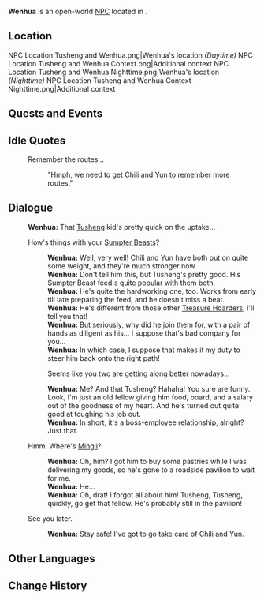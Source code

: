 {{Meta
<!-- Remove this template after adding the missing info -->
|missing_NPC_profile  = yes
}}
{{Character Infobox
|type             = Open-World NPC
|image            = NPC Wenhua.png
|realname         = <!-- Optional, if different from in-game name -->
|deceased         = <!-- Past (for deceased prior to events of the game) or free response -->
|region           = Liyue
|location         = Liyue
|affiliation      = 
|title            = 

|ancestry         = <!-- Clan/family -->
|father           = 
|mother           = 
|spouse           = 
|sibling          = 
|child            = 
|relative         = 

|voiceEN          = 
|voiceCN          = 
|voiceJP          = 
|voiceKR          = 
|dialoguereward   = 
}}
'''Wenhua''' is an open-world [[NPC]] located in {{Location|Chenyu Vale: Upper Vale}}.
<!-- Following a certain dialogue branch for the first time gives the player AMOUNT_AS_WORD [[Item]]. -->

==Location==
<gallery>
NPC Location Tusheng and Wenhua.png|Wenhua's location ''(Daytime)''
NPC Location Tusheng and Wenhua Context.png|Additional context
NPC Location Tusheng and Wenhua Nighttime.png|Wenhua's location ''(Nighttime)''
NPC Location Tusheng and Wenhua Context Nighttime.png|Additional context
</gallery>
<!--
==Profile==
Detailed story/lore information goes here.
''(To be added.)''

===Appearance===
Keep appearance section short and concise. Limit to 2 paragraphs with 3-4 sentences each.
''(To be added.)''
-->

==Quests and Events==
{{Quests and Events}}

==Idle Quotes==
{{Dialogue Start}}
: {{DIcon|Idle}} Remember the routes...
:: {{A|VO Wenhua 01.ogg}} "Hmph, we need to get [[Chili Pepper|Chili]] and [[Yunyun|Yun]] to remember more routes."
{{Dialogue End}}

==Dialogue==
{{Dialogue Start}}
:'''Wenhua:''' That [[Tusheng]] kid's pretty quick on the uptake...
:{{DIcon}} How's things with your [[Shaggy Sumpter Beast|Sumpter Beasts]]?
::'''Wenhua:''' Well, very well! Chili and Yun have both put on quite some weight, and they're much stronger now.
::'''Wenhua:''' Don't tell him this, but Tusheng's pretty good. His Sumpter Beast feed's quite popular with them both.
::'''Wenhua:''' He's quite the hardworking one, too. Works from early till late preparing the feed, and he doesn't miss a beat.
::'''Wenhua:''' He's different from those other [[Treasure Hoarders]], I'll tell you that!
::'''Wenhua:''' But seriously, why did he join them for, with a pair of hands as diligent as his... I suppose that's bad company for you...
::'''Wenhua:''' In which case, I suppose that makes it my duty to steer him back onto the right path!
::{{DIcon}} Seems like you two are getting along better nowadays...
::'''Wenhua:''' Me? And that Tusheng? Hahaha! You sure are funny. Look, I'm just an old fellow giving him food, board, and a salary out of the goodness of my heart. And he's turned out quite good at toughing his job out.
::'''Wenhua:''' In short, it's a boss-employee relationship, alright? Just that.
:{{DIcon}} Hmm. Where's [[Mingli]]?
::'''Wenhua:''' Oh, him? I got him to buy some pastries while I was delivering my goods, so he's gone to a roadside pavilion to wait for me.
::'''Wenhua:''' He...
::'''Wenhua:''' Oh, drat! I forgot all about him! Tusheng, Tusheng, quickly, go get that fellow. He's probably still in the pavilion!
:{{DIcon}} See you later.
::'''Wenhua:''' Stay safe! I've got to go take care of Chili and Yun.
{{Dialogue End}}
<!--
==Event Dialogue==
===Event Name===
{{Dialogue Start}}
:'''Wenhua:'''
{{Dialogue End}}
-->
==Other Languages==
{{Other Languages|default_hidden=1
|en      = Wenhua
|zhs     = 文华
|zhs_rm  = Wénhuá
|zht     = 文華
|zht_rm  = Wénhuá
|ja      = 文華
|ja_rm   = Monka{{Assumed}}
|ko      = {{tt|문화|文華}}
|es      = Wenhua
|fr      = Wenhua
|ru      = Вэнь Хуа
|th      = Wenhua
|vi      = Wenhua
|de      = Wenhua
|id      = Wenhua
|pt      = Wenhua
|tr      = Wenhua
|it      = Wenhua
}}

==Change History==
{{Change History|4.4}}
<!--
==References==
{{Reflist}}
-->